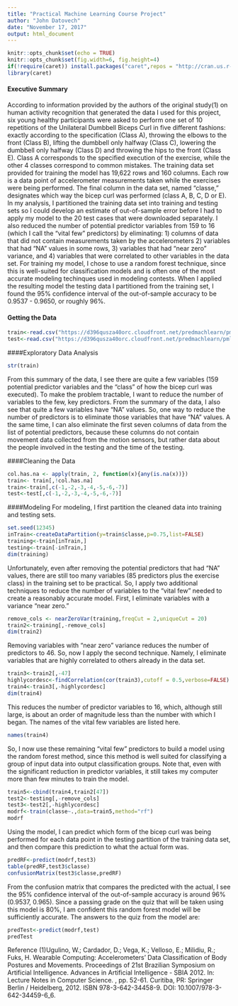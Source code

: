 ---
title: "Practical Machine Learning Course Project"
author: "John Datovech"
date: "November 17, 2017"
output: html_document
---

```{r setup, include=FALSE}
knitr::opts_chunk$set(echo = TRUE)
knitr::opts_chunk$set(fig.width=6, fig.height=4)
if(!require(caret)) install.packages("caret",repos = "http://cran.us.r-project.org")
library(caret)
```

#### Executive Summary
According to information provided by the authors of the original study(1) on human activity recognition that generated the data I used for this project, six young healthy participants were asked to perform one set of 10 repetitions of the Unilateral Dumbbell Biceps Curl in five different fashions: exactly according to the specification (Class A), throwing the elbows to the front (Class B), lifting the dumbbell only halfway (Class C), lowering the dumbbell only halfway (Class D) and throwing the hips to the front (Class E). Class A corresponds to the specified execution of the exercise, while the other 4 classes correspond to common mistakes.  The training data set provided for training the model has 19,622 rows and 160 columns.  Each row is a data point of accelerometer measurements taken while the exercises were being performed.  The final column in the data set, named "classe," designates which way the bicep curl was performed (class A, B, C, D or E). In my analysis, I partitioned the training data set into training and testing sets so I could develop an estimate of out-of-sample error before I had to apply my model to the 20 test cases that were downloaded separately.  I also reduced the number of potential predictor variables from 159 to 16 (which I call the "vital few" predictors) by eliminating: 1) columns of data that did not contain measurements taken by the accelerometers 2) variables that had "NA" values in some rows, 3) variables that had "near zero" variance, and 4) variables that were correlated to other variables in the data set.  For training my model, I chose to use a random forest technique, since this is well-suited for classification models and is often one of the most accurate modeling techinques used in modeling contests.  When I applied the resulting model the testing data I partitioned from the training set, I found the 95% confidence interval of the out-of-sample accuracy to be 0.9537 - 0.9650, or roughly 96%.  

#### Getting the Data
```{r}
train<-read.csv("https://d396qusza40orc.cloudfront.net/predmachlearn/pml-training.csv")
test<-read.csv("https://d396qusza40orc.cloudfront.net/predmachlearn/pml-testing.csv")
```

####Exploratory Data Analysis
```{r}
str(train)
```

From this summary of the data, I see there are quite a few variables (159 potential predictor variables and the "class" of how the bicep curl was executed).  To make the problem tractable, I want to reduce the number of variables to the few, key predictors.  From the summary of the data, I also see that quite a few variables have "NA" values.  So, one way to reduce the number of predictors is to eliminate those variables that have "NA" values. A the same time, I can also eliminate the first seven columns of data from the list of potential predictors, because these columns do not contain movement data collected from the motion sensors, but rather data about the people involved in the testing and the time of the testing. 

####Cleaning the Data
```{r}
col.has.na <- apply(train, 2, function(x){any(is.na(x))})
train<- train[,!col.has.na]
train<-train[,c(-1,-2,-3,-4,-5,-6,-7)]
test<-test[,c(-1,-2,-3,-4,-5,-6,-7)]
```


####Modeling
For modeling, I first partition the cleaned data into training and testing sets.
```{r}
set.seed(12345)
inTrain<-createDataPartition(y=train$classe,p=0.75,list=FALSE)
training<-train[inTrain,]
testing<-train[-inTrain,]
dim(training)
```
Unfortunately, even after removing the potential predictors that had "NA" values, there are still too many variables (85 predictors plus the exercise class) in the training set to be practical.  So, I apply two additional techniques to reduce the number of variables to the "vital few" needed to create a reasonably accurate model.  First, I eliminate variables with a variance "near zero."  
```{r}
remove_cols <- nearZeroVar(training,freqCut = 2,uniqueCut = 20)
train2<-training[,-remove_cols]
dim(train2)
```
Removing variables with "near zero" variance reduces the number of predictors to 46.  So, now I apply the second technique.  Namely, I eliminate variables that are highly correlated to others already in the data set. 
```{r}
train3<-train2[,-47]
highlycordesc<-findCorrelation(cor(train3),cutoff = 0.5,verbose=FALSE)
train4<-train3[,-highlycordesc]
dim(train4)
```
This reduces the number of predictor variables to 16, which, although still large, is about an order of magnitude less than the number with which I began.  The names of the vital few variables are listed here.
```{r}
names(train4)
```
So, I now use these remaining "vital few" predictors to build a model using the random forest method, since this method is well suited for classifying a group of input data into output classification groups.  Note that, even with the significant reduction in predictor variables, it still takes my computer more than few minutes to train the model.
```{r}
train5<-cbind(train4,train2[47])
test2<-testing[,-remove_cols]
test3<-test2[,-highlycordesc]
modrf<-train(classe~.,data=train5,method="rf")
modrf
```
Using the model, I can predict which form of the bicep curl was being performed for each data point in the testing partition of the training data set, and then compare this prediction to what the actual form was.  
```{r}
predRF<-predict(modrf,test3)
table(predRF,test3$classe)
confusionMatrix(test3$classe,predRF)
```
From the confusion matrix that compares the predicted with the actual, I see the 95% confidence interval of the out-of-sample accuracy is around 96% (0.9537, 0.965). Since a passing grade on the quiz that will be taken using this model is 80%, I am confident this random forest model will be sufficiently accurate.  The answers to the quiz from the model are:
```{r}
predTest<-predict(modrf,test)
predTest
```

Reference
(1)Ugulino, W.; Cardador, D.; Vega, K.; Velloso, E.; Milidiu, R.; Fuks, H. Wearable Computing: Accelerometers' Data Classification of Body Postures and Movements. Proceedings of 21st Brazilian Symposium on Artificial Intelligence. Advances in Artificial Intelligence - SBIA 2012. In: Lecture Notes in Computer Science. , pp. 52-61. Curitiba, PR: Springer Berlin / Heidelberg, 2012. ISBN 978-3-642-34458-9. DOI: 10.1007/978-3-642-34459-6_6. 


